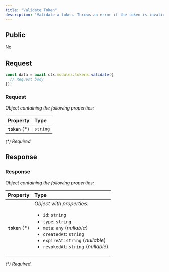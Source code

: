 ```yaml
---
title: "Validate Token"
description: "Validate a token. Throws an error if the token is invalid."
---
```


## Public

No

## Request


<RequestExample>

```typescript OpenGB Script
const data = await ctx.modules.tokens.validate({
  // Request body
});
```


</RequestExample>




### Request

_Object containing the following properties:_

| Property         | Type     |
| :--------------- | :------- |
| **`token`** (\*) | `string` |

_(\*) Required._


## Response



### Response

_Object containing the following properties:_

| Property         | Type                                                                                                                                                                                                                                     |
| :--------------- | :--------------------------------------------------------------------------------------------------------------------------------------------------------------------------------------------------------------------------------------- |
| **`token`** (\*) | _Object with properties:_<ul><li>`id`: `string`</li><li>`type`: `string`</li><li>`meta`: `any` (_nullable_)</li><li>`createdAt`: `string`</li><li>`expireAt`: `string` (_nullable_)</li><li>`revokedAt`: `string` (_nullable_)</li></ul> |

_(\*) Required._

